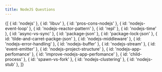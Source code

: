 ```yaml
---
title: NodeJS Questions
---
```



<List path="questions/nodejs/">
	{[
		{ id: 'nodejs' },
		{ id: 'libuv' },
		{ id: 'pros-cons-nodejs' },
		{ id: 'nodejs-event-loop' },
		{ id: 'nodejs-reactor-pattern' },
		{ id: 'repl' },
		{ id: 'nodejs-time' },
		{ id: 'async-vs-sync' },
		{ id: 'package-json' },
		{ id: 'package-lock-json' },
		{ id: 'tilde-and-carret-packge-json' },
		{ id: 'nodejs-middleware' },
		{ id: 'nodejs-error-handling' },
		{ id: 'nodejs-buffer' },
		{ id: 'nodejs-stream' },
		{ id: 'event-emitter' },
		{ id: 'nodejs-project-structure' },
		{ id: 'nodejs-app-perfomance' },
		{ id: 'improve-nodejs-app-perfomance' },
		{ id: 'child-process' },
		{ id: 'spawn-vs-fork' },
		{ id: 'nodejs-clustering' },
		{ id: 'nodejs-stub' },
	]}
</List>
